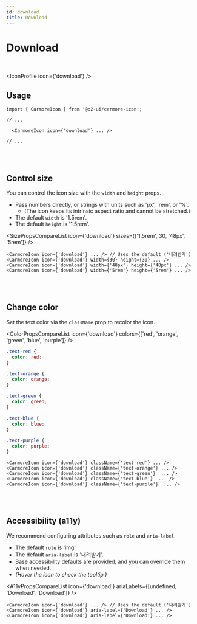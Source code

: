```yaml
---
id: download
title: Download
---
```




# Download

<br />

<IconProfile icon={'download'} />

## Usage

```tsx
import { CarmoreIcon } from '@o2-ui/carmore-icon';

// ...

  <CarmoreIcon icon={'download'} ... />

// ...
```

<br />
<br />

## Control size

You can control the icon size with the `width` and `height` props.

- Pass numbers directly, or strings with units such as 'px', 'rem', or '%'.
  - (The icon keeps its intrinsic aspect ratio and cannot be stretched.)
- The default `width` is '1.5rem'.
- The default `height` is '1.5rem'.

<SizePropsCompareList icon={'download'} sizes={['1.5rem', 30, '48px', '5rem']} />

```tsx
<CarmoreIcon icon={'download'} ... /> // Uses the default ('내려받기')
<CarmoreIcon icon={'download'} width={30} height={30} ... />
<CarmoreIcon icon={'download'} width={'48px'} height={'48px'} ... />
<CarmoreIcon icon={'download'} width={'5rem'} height={'5rem'} ... />
```

<br />
<br />

## Change color

Set the text color via the `className` prop to recolor the icon.

<ColorPropsCompareList icon={'download'} colors={['red', 'orange', 'green', 'blue', 'purple']} />

```css
.text-red {
  color: red;
}

.text-orange {
  color: orange;
}

.text-green {
  color: green;
}

.text-blue {
  color: blue;
}

.text-purple {
  color: purple;
}
```

```tsx
<CarmoreIcon icon={'download'} className={'text-red'} ... />
<CarmoreIcon icon={'download'} className={'text-orange'} ... />
<CarmoreIcon icon={'download'} className={'text-green'}  ... />
<CarmoreIcon icon={'download'} className={'text-blue'}  ... />
<CarmoreIcon icon={'download'} className={'text-purple'}  ... />
```

<br />
<br />

## Accessibility (a11y)

We recommend configuring attributes such as `role` and `aria-label`.

- The default `role` is 'img'.
- The default `aria-label` is '내려받기'.
- Base accessibility defaults are provided, and you can override them when needed.
- _(Hover the icon to check the tooltip.)_

<A11yPropsCompareList icon={'download'} ariaLabels={[undefined, 'Download', 'Download']} />

```tsx
<CarmoreIcon icon={'download'} ... /> // Uses the default ('내려받기')
<CarmoreIcon icon={'download'} aria-label={'Download'} ... />
<CarmoreIcon icon={'download'} aria-label={'Download'} ... />
```
